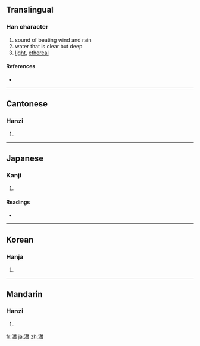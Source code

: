 {{also|潇}}
==Translingual==

===Han character===
{{Han char|rn=85|rad=水|as=16|sn=19|four=3412<sub>7</sub>|canj=水廿中X (ETLX)}}

# sound of beating wind and rain
# water that is clear but deep
# [[light]], [[ethereal]]

====References====
* {{Han ref|kx=0660.080|dkj=18660|dj=1070.020|hdz=31782.020|uh=701F|ud=28703|bh=C374|bd=50036}}

----

==Cantonese==

===Hanzi===
{{yue-hanzi|jyut=|y=siu1|sim=潇}}

# {{defn|Cantonese}}

----

==Japanese==

===Kanji===
{{ja-kanji|grade=|rs=水16}}

# {{defn|Japanese}}

====Readings====
* {{ja-readings|on=[[しょう]] (shō)|kun=[[きよし]] (kiyoshi)}}

----

==Korean==

===Hanja===
{{ko-hanja|hangeul=소|eumhun=|rv=so|mr=so|y=so}}

# {{defn|Korean}}

----

==Mandarin==

===Hanzi===
{{cmn-hanzi|sim=潇|pin=[[xiāo]] ([[xiao1]])|wg=hsiao<sup>1</sup>}}

# {{defn|Mandarin}}

[[fr:瀟]]
[[ja:瀟]]
[[zh:瀟]]